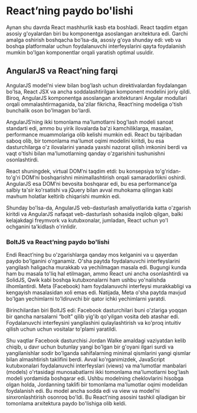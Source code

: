 # React’ning paydo bo'lishi

Aynan shu davrda React mashhurlik kasb eta boshladi. React taqdim etgan asosiy g'oyalardan biri bu komponentga asoslangan arxitektura edi. Garchi amalga oshirish boshqacha bo'lsa-da, asosiy g'oya shunday edi: veb va boshqa platformalar uchun foydalanuvchi interfeyslarini qayta foydalanish mumkin bo'lgan komponentlar orqali yaratish optimal usuldir.

## AngularJS va React’ning farqi

AngularJS model’ni view bilan bog'lash uchun direktivalardan foydalangan bo'lsa, React JSX va ancha soddalashtirilgan komponent modelini joriy qildi. Biroq, AngularJS komponentga asoslangan arxitekturani Angular modullari orqali ommalashtirmaganida, ba'zilar fikricha, React’ning modeliga o'tish bunchalik oson bo'lmagan bo'lardi.

AngularJS’ning ikki tomonlama ma'lumotlarni bog'lash modeli sanoat standarti edi, ammo bu yirik ilovalarda ba'zi kamchiliklarga, masalan, performance muammolariga olib kelishi mumkin edi. React bu tajribadan saboq olib, bir tomonlama ma'lumot oqimi modelini kiritdi, bu esa dasturchilarga o'z ilovalarini yanada yaxshi nazorat qilish imkonini berdi va vaqt o'tishi bilan ma'lumotlarning qanday o'zgarishini tushunishni osonlashtirdi.

React shuningdek, virtual DOM’ni taqdim etdi: bu konsepsiya to'g'ridan-to'g'ri DOM’ni boshqarishni minimallashtirish orqali samaradorlikni oshirdi. AngularJS esa DOM’ni bevosita boshqarar edi, bu esa performance’ga salbiy ta'sir ko'rsatishi va jQuery bilan avval muhokama qilingan kabi mavhum holatlar keltirib chiqarishi mumkin edi.

Shunday bo'lsa-da, AngularJS veb-dasturlash amaliyotlarida katta o'zgarish kiritdi va AngularJS nafaqat veb-dasturlash sohasida inqilob qilgan, balki kelajakdagi freymvork va kutubxonalar, jumladan, React uchun yo'l ochganini ta'kidlash o'rinlidir.

### BoltJS va React’ning paydo bo'lishi

Endi React’ning bu o'zgarishlarga qanday mos kelganini va u qayerdan paydo bo'lganini o'rganamiz. O'sha paytda foydalanuvchi interfeyslarini yangilash haligacha murakkab va yechilmagan masala edi. Bugungi kunda ham bu masala to'liq hal etilmagan, ammo React uni ancha osonlashtirdi va SolidJS, Qwik kabi boshqa kutubxonalarni ham ushbu yo'nalishda ilhomlantirdi. Meta (Facebook) ham foydalanuvchi interfeysi murakkabligi va kengayish masalasidan xoli emas edi. Natijada, Meta o'sha paytda mavjud bo'lgan yechimlarni to'ldiruvchi bir qator ichki yechimlarni yaratdi.

Birinchilardan biri BoltJS edi: Facebook dasturchilari buni o'zlariga yoqqan bir qancha narsalarni “bolt” qilib yig'ib qo'yilgan vosita deb atashar edi. Foydalanuvchi interfeysini yangilashini qulaylashtirish va ko'proq intuitiv qilish uchun uchun vositalar to'plami yaratildi.

Shu vaqtlar Facebook dasturchisi Jordan Walke amaldagi vaziyatdan kelib chiqib, u davr uchun butunlay yangi bo'lgan bir g'oyani ilgari surdi va yangilanishlar sodir bo'lganda sahifalarning minimal qismlarini yangi qismlar bilan almashtirish taklifini berdi. Avval ko'rganimizdek, JavaScript kutubxonalari foydalanuvchi interfeyslari (views) va ma'lumotlar manbalari (models) o'rtasidagi munosabatlarni ikki tomonlama ma'lumotlarni bog'lash modeli yordamida boshqarar edi. Ushbu modelning cheklovlarini hisobga olgan holda, Jordanning taklifi bir tomonlama ma'lumotlar oqimi modelidan foydalanish edi. Bu model ancha sodda edi va view va model’ni sinxronlashtirish osonroq bo'ldi. Bu React’ning asosini tashkil qiladigan bir tomonlama arxitektura paydo bo'lishiga olib keldi.

